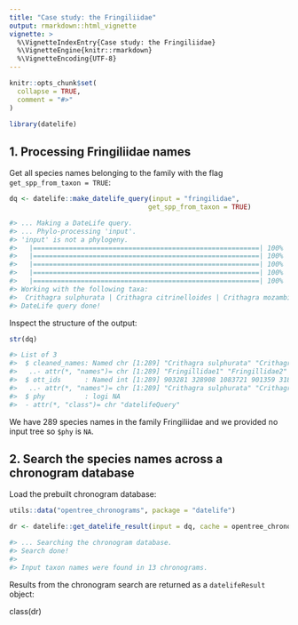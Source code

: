 ```yaml
---
title: "Case study: the Fringiliidae"
output: rmarkdown::html_vignette
vignette: >
  %\VignetteIndexEntry{Case study: the Fringiliidae}
  %\VignetteEngine{knitr::rmarkdown}
  %\VignetteEncoding{UTF-8}
---
```


```r
knitr::opts_chunk$set(
  collapse = TRUE,
  comment = "#>"
)
```

```r
library(datelife)
```

## 1. Processing Fringiliidae names

Get all species names belonging to the family with the flag `get_spp_from_taxon = TRUE`:

```r
dq <- datelife::make_datelife_query(input = "fringilidae",               
                                   get_spp_from_taxon = TRUE)

#> ... Making a DateLife query.
#> ... Phylo-processing 'input'.
#> 'input' is not a phylogeny.
#>   |=========================================================| 100%
#>   |=========================================================| 100%
#>   |=========================================================| 100%
#>   |=========================================================| 100%
#>   |=========================================================| 100%
#> Working with the following taxa: 
#>	Crithagra sulphurata | Crithagra citrinelloides | Crithagra mozambica | Crithagra capistrata | Crithagra burtoni | Crithagra rufobrunnea | Crithagra flaviventris | Callacanthis burtoni | Chaunoproctus ferreorostris | Rhynchostruthus socotranus | Chlorophonia cyanea | Chlorophonia occipitalis | Chlorophonia flavirostris | Akialoa obscura | Euphonia gouldi | Euphonia plumbea | Euphonia elegantissima | Euphonia luteicapilla | Euphonia chrysopasta | Euphonia fulvicrissa | Euphonia hirundinacea | Euphonia chlorotica | Euphonia cyanocephala | Euphonia rufiventris | Euphonia minuta | Euphonia cayennensis | Euphonia xanthogaster | Euphonia violacea | Euphonia pectoralis | Euphonia musica | Euphonia anneae | Euphonia affinis | Euphonia laniirostris | Euphonia finschi | Psittirostra psittacea | Urocynchramus pylzowi | Telespiza cantans | Telespiza ultima | Palmeria dolei | Oreomystis bairdi | Loxops coccineus | Loxops mana | Loxops caeruleirostris | Himatione sanguinea | Rhodopechys sanguineus | Paroreomyza montana | Pseudonestor xanthophrys | Vestiaria coccinea | Bucanetes githagineus | Hemignathus parvus | Hemignathus wilsoni | Hemignathus virens | Hemignathus munroi | Hemignathus flavus | Hemignathus kauaiensis | Hemignathus stejnegeri | Loxioides bailleui | Eremopsaltria mongolica | Rhodospiza obsoleta | Peucedramus taeniatus | Cyanerpes caeruleus | Cyanerpes cyaneus | Cyanerpes nitidus | Cyanerpes lucidus | Fringillaria goslingi | Fringillaria striolata | Fringillaria impetuani | Fringillaria poliopleura | Fringillaria tahapisi | Hemispingus atropileus | Hemispingus verticalis | Hemispingus auricularis | Hemispingus calophrys | Hemispingus rufosuperciliaris | Hemispingus superciliaris | Hemispingus trifasciatus | Hemispingus piurae | Hemispingus xanthophthalmus | Hemispingus parodii | Hemispingus goeringi | Hemispingus melanotis | Hemispingus frontalis | Hemispingus reyi | Rowettia goughensis | Embernagra platensis | Schoeniclus rusticus | Schoeniclus aureolus | Schoeniclus elegans | Schoeniclus siemsseni | Schoeniclus spodocephala | Schoeniclus yessoensis | Tersina viridis | Orthogonys chloricterus | Buarremon apertus | Buarremon assimilis | Buarremon atricapillus | Buarremon basilicus | Buarremon virenticeps | Buarremon torquatus | Peucaea aestivalis | Peucaea cassinii | Peucaea botterii | Phaeothlypis fulvicauda | Donacospiza albifrons | Platyspiza crassirostris | Melopyrrha nigra | Carduelis citrinella | Carduelis corsicana | Carduelis carduelis | Uragus sibiricus | Melamprosops phaeosoma | Hesperiphona vespertina | Pyrrhoplectes epauletta | Haemorhous mexicanus | Haemorhous purpureus | Haemorhous cassinii | Kozlowia roborowskii | Serinus syriacus | Serinus albogularis | Serinus atrogularis | Serinus citrinipectus | Serinus citrinella | Serinus pusillus | Serinus canaria | Serinus alario | Serinus striolatus | Serinus melanochrous | Serinus whytii | Serinus mennelli | Serinus reichardi | Serinus scotops | Serinus flavivertex | Serinus totta | Serinus estherae | Serinus hypostictus | Serinus leucopygius | Serinus thibetanus | Serinus gularis | Serinus dorsostriatus | Serinus canicollis | Serinus serinus | Linaria flavirostris | Linaria cannabina | Chloris monguilloti | Chloris sinica | Chloris spinoides | Chloris ambigua | Chloris chloris | Spinus yarrellii | Spinus spinus | Spinus olivaceus | Spinus uropygialis | Spinus siemiradzkii | Spinus atriceps | Spinus dominicensis | Spinus xanthogastrus | Spinus magellanicus | Spinus pinus | Spinus notatus | Spinus tristis | Spinus spinescens | Spinus crassirostris | Spinus barbatus | Spinus atratus | Spinus lawrencei | Spinus psaltria | Spinus cucullatus | Neospiza concolor | Loxia curvirostra | Loxia pytyopsittacus | Loxia leucoptera | Loxia scotica | Eophona migratoria | Eophona personata | Haematospiza sipahi | Mycerobas icterioides | Mycerobas melanozanthos | Mycerobas affinis | Mycerobas carnipes | Pinicola subhimachala | Pinicola enucleator | Linurgus olivaceus | Leucosticte sillemi | Leucosticte arctoa | Leucosticte australis | Leucosticte nemoricola | Leucosticte tephrocotis | Leucosticte atrata | Leucosticte brandti | Carpodacus vinaceus | Carpodacus rodopeplus | Carpodacus davidianus | Carpodacus rhodochlamys | Carpodacus rubescens | Carpodacus synoicus | Carpodacus severtzovi | Carpodacus rodochroa | Carpodacus erythrinus | Carpodacus roseus | Carpodacus nipalensis | Carpodacus trifasciatus | Carpodacus rubicilloides | Carpodacus pulcherrimus | Carpodacus thura | Carpodacus eos | Carpodacus rubicilla | Carpodacus grandis | Carpodacus edwardsii | Carpodacus puniceus | Carpodacus formosanus | Coccothraustes coccothraustes | Acanthis hornemanni | Acanthis cabaret | Acanthis flammea | Pyrrhula nipalensis | Pyrrhula erythaca | Pyrrhula erythrocephala | Pyrrhula murina | Pyrrhula leucogenis | Pyrrhula aurantiaca | Pyrrhula pyrrhula | Fringilla montifringilla | Fringilla teydea | Fringilla coelebs | Fringilla polatzeki | Calcarius lapponicus | Calcarius pictus | Calcarius ornatus | Calcarius mccownii | Emberiza variabilis | Emberiza hortulana | Emberiza pusilla | Emberiza cioides | Emberiza tristrami | Emberiza cabanisi | Emberiza jankowskii | Emberiza cineracea | Emberiza rutila | Emberiza sahari | Emberiza buchanani | Emberiza chrysophrys | Emberiza capensis | Emberiza cia | Emberiza schoeniclus | Emberiza stewarti | Emberiza godlewskii | Emberiza pallasi | Emberiza leucocephalos | Emberiza socotrana | Emberiza melanocephala | Emberiza bruniceps | Emberiza koslowi | Emberiza cirlus | Emberiza flaviventris | Emberiza affinis | Emberiza fucata | Emberiza citrinella | Emberiza sulphurata | Emberiza caesia | Plectrophenax nivalis | Plectrophenax hyperboreus | Melophus lathami | Cyanoloxia glaucocaerulea | Cyanoloxia cyanoides | Cyanoloxia rothschildii | Caryothraustes canadensis | Caryothraustes poliogaster | Cyanocompsa brissonii | Cyanocompsa parellina | Passerina caerulea | Passerina cyanea | Passerina amoena | Passerina ciris | Passerina leclancherii | Passerina rositae | Passerina versicolor | Parkerthraustes humeralis | Spiza americana | Pheucticus aureoventris | Pheucticus ludovicianus | Pheucticus melanocephalus | Pheucticus chrysogaster | Pheucticus tibialis | Cardinalis cardinalis | Cardinalis sinuatus | Cardinalis phoeniceus | Porphyrospiza caerulescens | Rhodothraupis celaeno | Periporphyrus erythromelas
#> DateLife query done!
```

Inspect the structure of the output:

```r
str(dq)

#> List of 3
#>  $ cleaned_names: Named chr [1:289] "Crithagra sulphurata" "Crithagra #> citrinelloides" "Crithagra mozambica" "Crithagra capistrata" ...
#>   ..- attr(*, "names")= chr [1:289] "Fringillidae1" "Fringillidae2" #> "Fringillidae3" "Fringillidae4" ...
#>  $ ott_ids      : Named int [1:289] 903281 328908 1083721 901359 318589 #> 455546 903271 405220 242220 455541 ...
#>   ..- attr(*, "names")= chr [1:289] "Crithagra sulphurata" "Crithagra #> citrinelloides" "Crithagra mozambica" "Crithagra capistrata" ...
#>  $ phy          : logi NA
#>  - attr(*, "class")= chr "datelifeQuery"
```

We have 289 species names in the family Fringiliidae and we provided no input tree so `$phy` is `NA`.

## 2. Search the species names across a chronogram database

Load the prebuilt chronogram database:

```r
utils::data("opentree_chronograms", package = "datelife")
```

```r
dr <- datelife::get_datelife_result(input = dq, cache = opentree_chronograms)

#> ... Searching the chronogram database.
#> Search done!
#>
#> Input taxon names were found in 13 chronograms.
```

Results from the chronogram search are returned as a `datelifeResult` object:

class(dr)

